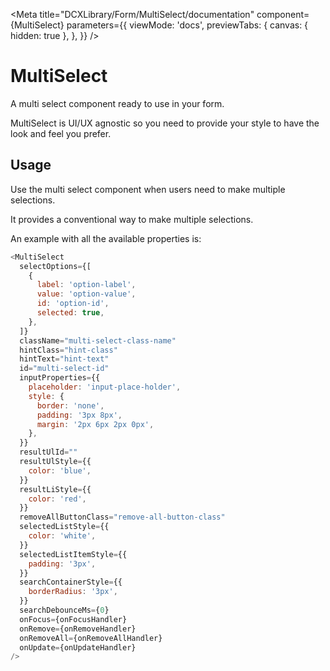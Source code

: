 
<Meta
  title="DCXLibrary/Form/MultiSelect/documentation"
  component={MultiSelect}
  parameters={{
    viewMode: 'docs',
    previewTabs: {
      canvas: { hidden: true },
    },
  }}
/>

# MultiSelect

A multi select component ready to use in your form.

MultiSelect is UI/UX agnostic so you need to provide your style to have the look and feel you prefer.

## Usage

Use the multi select component when users need to make multiple selections.

It provides a conventional way to make multiple selections.

An example with all the available properties is:

```js
<MultiSelect
  selectOptions={[
    {
      label: 'option-label',
      value: 'option-value',
      id: 'option-id',
      selected: true,
    },
  ]}
  className="multi-select-class-name"
  hintClass="hint-class"
  hintText="hint-text"
  id="multi-select-id"
  inputProperties={{
    placeholder: 'input-place-holder',
    style: {
      border: 'none',
      padding: '3px 8px',
      margin: '2px 6px 2px 0px',
    },
  }}
  resultUlId=""
  resultUlStyle={{
    color: 'blue',
  }}
  resultLiStyle={{
    color: 'red',
  }}
  removeAllButtonClass="remove-all-button-class"
  selectedListStyle={{
    color: 'white',
  }}
  selectedListItemStyle={{
    padding: '3px',
  }}
  searchContainerStyle={{
    borderRadius: '3px',
  }}
  searchDebounceMs={0}
  onFocus={onFocusHandler}
  onRemove={onRemoveHandler}
  onRemoveAll={onRemoveAllHandler}
  onUpdate={onUpdateHandler}
/>
```

<Props of={MultiSelect} />
